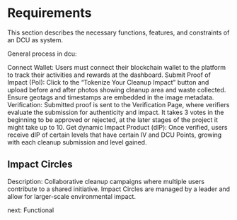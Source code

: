 # Requirements

This section describes the necessary functions, features, and constraints of an DCU as system.

General process in dcu:

Connect Wallet: Users must connect their blockchain wallet to the platform to track their activities and rewards at the dashboard.
Submit Proof of Impact (PoI): Click to the “Tokenize Your Cleanup Impact” button and upload before and after photos showing cleanup area and waste collected. Ensure geotags and timestamps are embedded in the image metadata.
Verification: Submitted proof is sent to the Verification Page, where verifiers evaluate the submission for authenticity and impact. It takes 3 votes in the beginning to be approved or rejected, at the later stages of the project it might take up to 10. 
Get dynamic Impact Product (dIP): Once verified, users receive dIP of certain levels that have certain IV and DCU Points, growing with each cleanup submission and level gained.


## Impact Circles
Description: Collaborative cleanup campaigns where multiple users contribute to a shared initiative. Impact Circles are managed by a leader and allow for larger-scale environmental impact.

<nav className='flex items-center justify-end space-x-2'>
  <ArrowRight />
  <Link href='/requirements/functional'>next: Functional</Link>
</nav>
